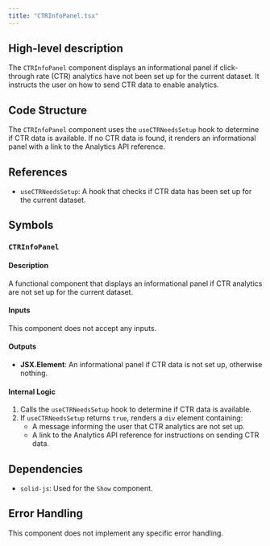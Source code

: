 ```yaml
---
title: "CTRInfoPanel.tsx"
---
```


## High-level description
The `CTRInfoPanel` component displays an informational panel if click-through rate (CTR) analytics have not been set up for the current dataset. It instructs the user on how to send CTR data to enable analytics.

## Code Structure
The `CTRInfoPanel` component uses the `useCTRNeedsSetup` hook to determine if CTR data is available. If no CTR data is found, it renders an informational panel with a link to the Analytics API reference.

## References
- `useCTRNeedsSetup`: A hook that checks if CTR data has been set up for the current dataset.

## Symbols

### `CTRInfoPanel`
#### Description
A functional component that displays an informational panel if CTR analytics are not set up for the current dataset.

#### Inputs
This component does not accept any inputs.

#### Outputs
- **JSX.Element**: An informational panel if CTR data is not set up, otherwise nothing.

#### Internal Logic
1. Calls the `useCTRNeedsSetup` hook to determine if CTR data is available.
2. If `useCTRNeedsSetup` returns `true`, renders a `div` element containing:
    - A message informing the user that CTR analytics are not set up.
    - A link to the Analytics API reference for instructions on sending CTR data.

## Dependencies
- `solid-js`: Used for the `Show` component.

## Error Handling
This component does not implement any specific error handling.
